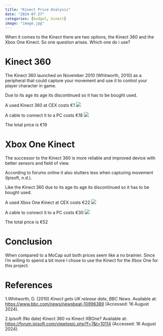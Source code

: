 ```yaml
---
title: "Kinect Price Analysis"
date: "2024-07-27"
categories: [budget, kinect]
image: "image.jpg"
---
```


When it comes to the Kinect there are two options, the Kinect 360 and the Xbox One Kinect. So one question arises. Which one do i use?

# Kinect 360

The Kinect 360 launched on November 2010 (Whitworth, 2010) as a peripheral that could capture your movement and use it to control your player character in game.

Due to its age its age its discontinued so it has to be bought used.

A used Kinect 360 at CEX costs €1 ![](k360_cex.jpg)

A cable to connect it to a PC costs €18 ![](k360_cbl.jpg)

The total price is €19

# Xbox One Kinect

The successor to the Kinect 360 is more reliable and improved device with better sensors and field of view.

According to forums online it also stutters less when capturing movement (Ipisoft, n.d.).

Like the Kinect 360 due to its age its age its discontinued so it has to be bought used.

A used Xbox One Kinect at CEX costs €22 ![](k1_cex.jpg)

A cable to connect it to a PC costs €30 ![](k1_cbl.jpg)

The total price is €52

# Conclusion

When compared to a MoCap suit both prices seem like a no brainier. Since I'm willing to spend a bit more I chose to use the Kinect for the Xbox One for this project.

# References

1.Whitworth, D. (2010) *Kinect gets UK release date*, *BBC News*. Available at: <https://www.bbc.com/news/newsbeat-10996389> (Accessed: 16 August 2024).

2.Ipisoft (No date) Kinect 360 vs Kinect XBOne? Available at: <https://forum.ipisoft.com/viewtopic.php?f=7&t=10114> (Accessed: 16 August 2024).
